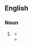 ==English==

===Noun===
{{head|en|noun}}

# {{lb|en|rare}} {{alternative spelling of|centzontle|lang=en}}
#* {{quote-text|year=1845|author=Joseph Holt Ingraham|title=Montezuma, the Serf, or the Revolt of the Mexitli|volume=2|page=18|passage=likening thee to some huge condor of the Cotopal peak making love to the singing '''''cenzontli'''''.}}
#* {{quote-text|year=1855|author=''' Alice Cary|title=Poems|page=373|passage=Or shall the soft '''cenzontli''' hush its song}}